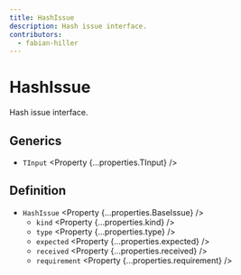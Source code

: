 ```yaml
---
title: HashIssue
description: Hash issue interface.
contributors:
  - fabian-hiller
---
```



# HashIssue

Hash issue interface.

## Generics

- `TInput` <Property {...properties.TInput} />

## Definition

- `HashIssue` <Property {...properties.BaseIssue} />
  - `kind` <Property {...properties.kind} />
  - `type` <Property {...properties.type} />
  - `expected` <Property {...properties.expected} />
  - `received` <Property {...properties.received} />
  - `requirement` <Property {...properties.requirement} />
